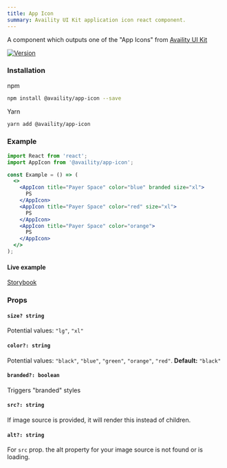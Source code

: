 ```yaml
---
title: App Icon
summary: Availity UI Kit application icon react component.
---
```


A component which outputs one of the "App Icons" from [Availity UI Kit](http://availity.github.io/availity-uikit/v3/components#App-Icons)

[![Version](https://img.shields.io/npm/v/@availity/app-icon.svg?style=for-the-badge)](https://www.npmjs.com/package/@availity/app-icon)

### Installation

npm

```bash
npm install @availity/app-icon --save
```

Yarn

```bash
yarn add @availity/app-icon
```

### Example

```jsx
import React from 'react';
import AppIcon from '@availity/app-icon';

const Example = () => (
  <>
    <AppIcon title="Payer Space" color="blue" branded size="xl">
      PS
    </AppIcon>
    <AppIcon title="Payer Space" color="red" size="xl">
      PS
    </AppIcon>
    <AppIcon title="Payer Space" color="orange">
      PS
    </AppIcon>
  </>
);
```

#### Live example

[Storybook](https://availity.github.io/availity-react/storybook/?path=/docs/components-appicon--docs)

### Props

#### `size? string`

Potential values: `"lg"`, `"xl"`

#### `color?: string`

Potential values: `"black"`, `"blue"`, `"green"`, `"orange"`, `"red"`. **Default:** `"black"`

#### `branded?: boolean`

Triggers "branded" styles

#### `src?: string`

If image source is provided, it will render this instead of children.

#### `alt?: string`

For `src` prop. the alt property for your image source is not found or is loading.
